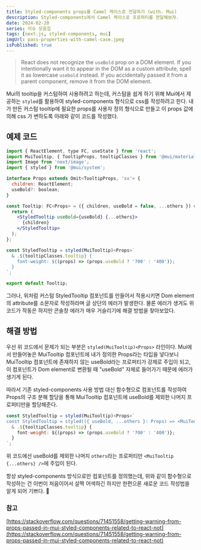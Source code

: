 ```yaml
---
title: Styled-components props를 Camel 케이스로 전달하기 (with. Mui)
description: Styled-components에서 Camel 케이스로 프로퍼티를 전달해보자.
date: 2024-02-20
series: 이슈 모음집
tags: [next.js, styled-components, mui]
imgUrl: pass-properties-with-camel-case.jpeg
isPublished: true
---
```


> React does not recognize the `useBold` prop on a DOM element. 
> If you intentionally want it to appear in the DOM as a custom attribute, spell it as lowercase `usebold` instead. 
> If you accidentally passed it from a parent component, remove it from the DOM element.

Mui의 tooltip을 커스텀하여 사용하려고 하는데, 커스텀을 쉽게 하기 위해 Mui에서 제공하는 `styled`를 활용하여 styled-components 형식으로 css를 작성하려고 한다.
내가 만든 커스텀 tooltip에 필요한 props를 사용자 정의 형식으로 만들고 이 props 값에 의해 css 가 변하도록 아래와 같이 코드를 작성했다.

## 예제 코드

```jsx
import { ReactElement, type FC, useState } from 'react';
import MuiTooltip, { TooltipProps, tooltipClasses } from '@mui/material/Tooltip';
import Image from 'next/image';
import { styled } from '@mui/system';

interface Props extends Omit<TooltipProps, 'sx'> {
  children: ReactElement;
  useBold?: boolean;
}

const Tooltip: FC<Props> = ({ children, useBold = false, ...others }) => {
  return (
    <StyledTooltip useBold={useBold} {...others}>
      {children}
    </StyledTooltip>
  );
};

const StyledTooltip = styled(MuiTooltip)<Props>`
  & .${tooltipClasses.tooltip} {
    font-weight: ${(props) => (props.useBold ? '700' : '400')};
  }
`;

export default Tooltip;
```

그러나, 위처럼 커스텀 StyledTooltip 컴포넌트를 만들어서 적용시키면 Dom element의 attribute를 소문자로 작성하라며 글 상단의 에러가 발생한다.
물론 에러가 생겨도 위 코드가 작동은 하지만 콘솔창 에러가 매우 거슬리기에 해결 방법을 찾아보았다.

## 해결 방법

우선 위 코드에서 문제가 되는 부분은 `styled(MuiTooltip)<Props>` 라인이다.
Mui에서 만들어놓은 MuiTooltip 컴포넌트에 내가 정의한 Props라는 타입을 넣다보니 MuiTooltip 컴포넌트에 존재하지 않는 useBold라는 프로퍼티가 강제로 주입이 되고,
이 컴포넌트가 Dom element로 변환될 때 "useBold" 자체로 들어가기 때문에 에러가 생기게 된다.

따라서 기존 styled-components 사용 방법 대신 함수형으로 컴포넌트를 작성하여 Props의 구조 분해 할당을 통해 MuiTooltip 컴포넌트에 useBold를 제외한 나머지 프로퍼티만을 할당해준다.

```jsx {1}#minus {2}#plus
const StyledTooltip = styled(MuiTooltip)<Props>`
const StyledTooltip = styled(({ useBold, ...others }: Props) => <MuiTooltip {...others} />)`
  & .${tooltipClasses.tooltip} {
    font-weight: ${(props) => (props.useBold ? '700' : '400')};
  }
`;
```

위 코드에선 useBold를 제외한 나머지 `others`라는 프로퍼티만 `<MuiTooltip {...others} />`에 주입이 된다.

항상 styled-components 방식으로만 컴포넌트를 정의했는데, 위와 같이 함수형으로 작성하는 건 이번이 처음이어서 살짝 어색하긴 하지만 한편으론 새로운 코드 작성법을 알게 되어 기쁘다. 🙂

### 참고

[https://stackoverflow.com/questions/71451558/getting-warning-from-props-passed-in-mui-styled-components-related-to-react-not](https://stackoverflow.com/questions/71451558/getting-warning-from-props-passed-in-mui-styled-components-related-to-react-not)
